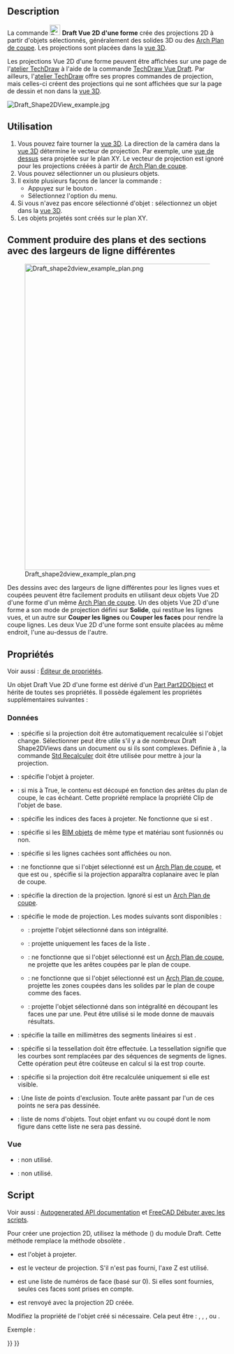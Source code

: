 <languages/>

{{Docnav/fr
|[[Draft_FlipDimension/fr|Inverser le texte de la dimension]]
|[[Draft_SelectPlane/fr|Plan de travail]]
|[[Draft_Workbench/fr|Atelier Draft]]
|IconL=Draft_FlipDimension.svg
|IconR=Draft_SelectPlane.svg
|IconC=Workbench_Draft.svg
}}

{{GuiCommand/fr
|Name=Draft Shape2DView
|Name/fr=Draft Vue 2D d'une forme
|MenuLocation=Modification → Vue 2D de la forme
|Workbenches=[[Draft_Workbench/fr|Draft]]
|SeeAlso=[[TechDraw_ProjectShape/fr|TechDraw Projection de forme]]
}}

==Description==

La commande [[Image:Draft_Shape2DView.svg|24px]] '''Draft Vue 2D d'une forme''' crée des projections 2D à partir d'objets sélectionnés, généralement des solides 3D ou des [[Arch_SectionPlane/fr|Arch Plan de coupe]]. Les projections sont placées dans la [[3D_view/fr|vue 3D]].

Les projections Vue 2D d'une forme peuvent être affichées sur une page de l'[[TechDraw_Workbench/fr|atelier TechDraw]] à l'aide de la commande [[TechDraw_DraftView/fr|TechDraw Vue Draft]]. Par ailleurs, l'[[TechDraw_Workbench/fr|atelier TechDraw]] offre ses propres commandes de projection, mais celles-ci créent des projections qui ne sont affichées que sur la page de dessin et non dans la [[3D_view/fr|vue 3D]].

[[Image:Draft_Shape2DView_example.jpg]]
{{Caption|Projection de formes solides sur le plan XY}}

<span id="Usage"></span>
==Utilisation==

# Vous pouvez faire tourner la [[3D_view/fr|vue 3D]]. La direction de la caméra dans la [[3D_view/fr|vue 3D]] détermine le vecteur de projection. Par exemple, une [[Std_ViewTop/fr|vue de dessus]] sera projetée sur le plan XY. Le vecteur de projection est ignoré pour les projections créées à partir de [[Arch_SectionPlane/fr|Arch Plan de coupe]].
# Vous pouvez sélectionner un ou plusieurs objets.
# Il existe plusieurs façons de lancer la commande :
#* Appuyez sur le bouton {{Button|[[Image:Draft_Shape2DView.svg|16px]] [[Draft_Shape2DView/fr|Vue 2D de la forme]]}}.
#* Sélectionnez l'option {{MenuCommand|Modification → [[Image:Draft_Shape2DView.svg|16px]] Vue 2D de la forme }} du menu.
# Si vous n'avez pas encore sélectionné d'objet : sélectionnez un objet dans la [[3D_view/fr|vue 3D]].
# Les objets projetés sont créés sur le plan XY.

<span id="How_to_produce_plans_and_sections_with_different_linewidths"></span>
==Comment produire des plans et des sections avec des largeurs de ligne différentes==

[[Image:Draft_shape2dview_example_plan.png|700px]]

Des dessins avec des largeurs de ligne différentes pour les lignes vues et coupées peuvent être facilement produits en utilisant deux objets Vue 2D d'une forme d'un même [[Arch_SectionPlane/fr|Arch Plan de coupe]]. Un des objets Vue 2D d'une forme a son mode de projection défini sur '''Solide''', qui restitue les lignes vues, et un autre sur '''Couper les lignes''' ou '''Couper les faces''' pour rendre la coupe lignes. Les deux Vue 2D d'une forme sont ensuite placées au même endroit, l'une au-dessus de l'autre.

<span id="Properties"></span>
==Propriétés==

Voir aussi : [[Property_editor/fr|Éditeur de propriétés]].

Un objet Draft Vue 2D d'une forme est dérivé d'un [[Part_Part2DObject/fr|Part Part2DObject]] et hérite de toutes ses propriétés. Il possède également les propriétés supplémentaires suivantes :

<span id="Data"></span>
===Données===

{{TitleProperty|Draft}}

* {{PropertyData|Auto Update|Bool}} : spécifie si la projection doit être automatiquement recalculée si l'objet {{PropertyData|Base}} change. Sélectionner {{False}} peut être utile s'il y a de nombreux Draft Shape2DViews dans un document ou si ils sont complexes. Définie à {{False}}, la commande [[Std_Refresh/fr|Std Recalculer]] doit être utilisée pour mettre à jour la projection.
* {{PropertyData|Base|Link}} : spécifie l'objet à projeter.
* {{PropertyData|Clip|Bool}} : si mis à True, le contenu est découpé en fonction des arêtes du plan de coupe, le cas échéant. Cette propriété remplace la propriété Clip de l'objet de base.
* {{PropertyData|Face Numbers|IntegerList}} : spécifie les indices des faces à projeter. Ne fonctionne que si {{PropertyData|Projection Mode}} est {{Value|Faces individuelles}}.
* {{PropertyData|Fuse Arch|Bool}} : spécifie si les [[BIM_Workbench/fr|BIM objets]] de même type et matériau sont fusionnés ou non.
* {{PropertyData|Hidden Lines|Bool}} : spécifie si les lignes cachées sont affichées ou non.
* {{PropertyData|In Place|Bool}} : ne fonctionne que si l'objet sélectionné est un [[Arch_SectionPlane/fr|Arch Plan de coupe]], et que {{PropertyData|Projection Mode}} est {{Value|Cutlines}} ou {{Value|Cutfaces}}, spécifie si la projection apparaîtra coplanaire avec le plan de coupe.
* {{PropertyData|Projection|Vector}} : spécifie la direction de la projection. Ignoré si {{PropertyData|Base}} est un [[Arch_SectionPlane/fr|Arch Plan de coupe]].
* {{PropertyData|Projection Mode|Enumeration}} : spécifie le mode de projection. Les modes suivants sont disponibles :
** {{Value|Solid}} : projette l'objet sélectionné dans son intégralité.
** {{Value|Faces individuelles}} : projette uniquement les faces de la liste {{PropertyData|Face Numbers}}.
** {{Value|Cutlines}} : ne fonctionne que si l'objet sélectionné est un [[Arch_SectionPlane/fr|Arch Plan de coupe]], ne projette que les arêtes coupées par le plan de coupe.
** {{Value|Cutfaces}} : ne fonctionne que si l'objet sélectionné est un [[Arch_SectionPlane/fr|Arch Plan de coupe]], projette les zones coupées dans les solides par le plan de coupe comme des faces.
** {{Value|Faces solides}} : projette l'objet sélectionné dans son intégralité en découpant les faces une par une. Peut être utilisé si le mode {{Value|Solid}} donne de mauvais résultats.
* {{PropertyData|Segment Length|Float}} : spécifie la taille en millimètres des segments linéaires si {{PropertyData|Tessellation}} est {{TRUE}}.
* {{PropertyData|Tessellation|Bool}} : spécifie si la tessellation doit être effectuée. La tessellation signifie que les courbes sont remplacées par des séquences de segments de lignes. Cette opération peut être coûteuse en calcul si la {{PropertyData|Segment Length}} est trop courte.
* {{PropertyData|Visible Only|Bool}} : spécifie si la projection doit être recalculée uniquement si elle est visible.
* {{PropertyData|Exclusion Points|Vector list}} : Une liste de points d'exclusion. Toute arête passant par l'un de ces points ne sera pas dessinée.
* {{PropertyData|Exclusion Names|String list}} : liste de noms d'objets. Tout objet enfant vu ou coupé dont le nom figure dans cette liste ne sera pas dessiné. {{Version/fr|0.21}}

<span id="View"></span>
===Vue===

{{TitleProperty|Draft}}

* {{PropertyView|Pattern|Enumeration}} : non utilisé.
* {{PropertyView|Pattern Size|Float}} : non utilisé.

<span id="Scripting"></span>
==Script==

Voir aussi : [https://freecad.github.io/SourceDoc/ Autogenerated API documentation] et [[FreeCAD_Scripting_Basics/fr|FreeCAD Débuter avec les scripts]].

Pour créer une projection 2D, utilisez la méthode {{incode|make_shape2dview}} ({{Version/fr|0.19}}) du module Draft. Cette méthode remplace la méthode obsolète {{incode|makeShape2DView}}.

{{Code|code=
shape2dview = make_shape2dview(baseobj, projectionVector=None, facenumbers=[])
}}

* {{incode|baseobj}} est l'objet à projeter.
* {{incode|projectionVector}} est le vecteur de projection. S'il n'est pas fourni, l'axe Z est utilisé.
* {{incode|facenumbers}} est une liste de numéros de face (basé sur 0). Si elles sont fournies, seules ces faces sont prises en compte.
* {{incode|shape2dview}} est renvoyé avec la projection 2D créée.

Modifiez la propriété {{incode|ProjectionMode}} de l'objet créé si nécessaire. Cela peut être : {{incode|"Solid"}}, {{incode|"Individual Faces"}}, {{incode|"Cutlines"}}, {{incode|"Cutfaces"}} ou {{incode|"Faces pleines"}}.

Exemple :

{{Code|code=
import FreeCAD as App
import Draft

doc = App.newDocument()

box = doc.addObject("Part::Box", "Box")
box.Length = 2300
box.Width = 500
box.Height = 1000

shape1 = Draft.make_shape2dview(box)

shape2 = Draft.make_shape2dview(box, App.Vector(1, -1, 1))

shape3 = Draft.make_shape2dview(box, App.Vector(-1, 1, 1), [0, 5])
shape3.ProjectionMode = "Individual Faces"

doc.recompute()
}}


{{Docnav/fr
|[[Draft_FlipDimension/fr|Inverser le texte de la dimension]]
|[[Draft_SelectPlane/fr|Plan de travail]]
|[[Draft_Workbench/fr|Atelier Draft]]
|IconL=Draft_FlipDimension.svg
|IconR=Draft_SelectPlane.svg
|IconC=Workbench_Draft.svg
}}

{{Draft Tools navi{{#translation:}}}}
{{Userdocnavi{{#translation:}}}}